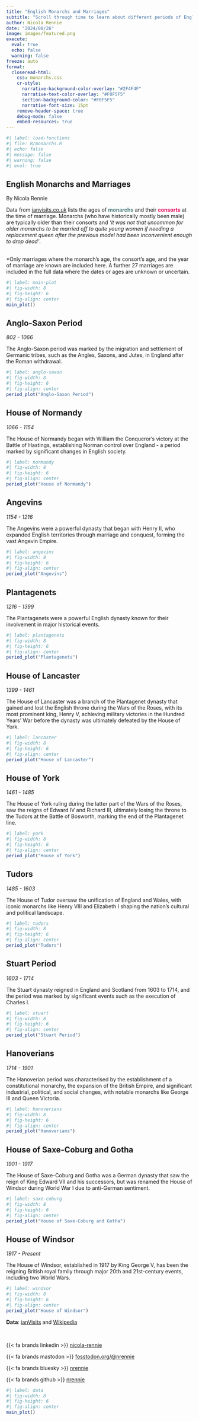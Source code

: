 ```yaml
---
title: "English Monarchs and Marriages"
subtitle: "Scroll through time to learn about different periods of England's history, and the marriages and monarchs of each period."
author: Nicola Rennie
date: "2024/08/26"
image: images/featured.png
execute: 
  eval: true
  echo: false
  warning: false
freeze: auto
format:
  closeread-html:
    css: monarchs.css
    cr-style:
      narrative-background-color-overlay: "#2F4F4F"
      narrative-text-color-overlay: "#F0F5F5"
      section-background-color: "#F0F5F5"
      narrative-font-size: 15pt
    remove-header-space: true
    debug-mode: false
    embed-resources: true
---
```


```r
#| label: load-functions
#| file: R/monarchs.R
#| echo: false
#| message: false
#| warning: false
#| eval: true
```

:::{.cr-section}

:::{focus-on="cr-main-plot"}
# English Monarchs and Marriages

By Nicola Rennie

:::

Data from [ianvisits.co.uk](https://www.ianvisits.co.uk/articles/a-list-of-monarchs-by-marriage-6857/) lists the ages of [**monarchs**]{style="color:#508080;"} and their [**consorts**]{style="color:#E30B5C;"} at the time of marriage. Monarchs (who have historically mostly been male) are typically older than their consorts and *'it was not that uncommon for older monarchs to be married off to quite young women if needing a replacement queen after the previous model had been inconvenient enough to drop dead'*. 

<br>
*Only marriages where the monarch's age, the consort's age, and the 
year of marriage are known are included here. A further 27 marriages are included 
in the full data where the dates or ages are unknown or uncertain.

:::{#cr-main-plot .scale-to-fill}

```r
#| label: main-plot
#| fig-width: 8
#| fig-height: 6
#| fig-align: center
main_plot()
```

:::

:::{focus-on="cr-anglo-saxon"}
## Anglo-Saxon Period

*802 - 1066*

The Anglo-Saxon period was marked by the migration and settlement of Germanic tribes, such as the Angles, Saxons, and Jutes, in England after the Roman withdrawal. 

:::

:::{#cr-anglo-saxon .scale-to-fill}

```r
#| label: anglo-saxon
#| fig-width: 8
#| fig-height: 6
#| fig-align: center
period_plot("Anglo-Saxon Period")
```

:::

:::{focus-on="cr-normandy"}
## House of Normandy

*1066 - 1154*

The House of Normandy began with William the Conqueror's victory at the Battle of Hastings, establishing Norman control over England - a period marked by significant changes in English society.

:::

:::{#cr-normandy .scale-to-fill}

```r
#| label: normandy
#| fig-width: 8
#| fig-height: 6
#| fig-align: center
period_plot("House of Normandy")
```

:::

:::{focus-on="cr-angevins"}
## Angevins

*1154 - 1216*

The Angevins were a powerful dynasty that began with Henry II, who expanded English territories through marriage and conquest, forming the vast Angevin Empire. 
:::

:::{#cr-angevins .scale-to-fill}

```r
#| label: angevins
#| fig-width: 8
#| fig-height: 6
#| fig-align: center
period_plot("Angevins")
```

:::

:::{focus-on="cr-plantagenets"}
## Plantagenets

*1216 - 1399*

The Plantagenets were a powerful English dynasty known for their involvement in major historical events.

:::

:::{#cr-plantagenets .scale-to-fill}

```r
#| label: plantagenets
#| fig-width: 8
#| fig-height: 6
#| fig-align: center
period_plot("Plantagenets")
```

:::

:::{focus-on="cr-lancaster"}
## House of Lancaster

*1399 - 1461*

The House of Lancaster was a branch of the Plantagenet dynasty that gained and lost the English throne during the Wars of the Roses, with its most prominent king, Henry V, achieving military victories in the Hundred Years' War before the dynasty was ultimately defeated by the House of York.
:::

:::{#cr-lancaster .scale-to-fill}

```r
#| label: lancaster
#| fig-width: 8
#| fig-height: 6
#| fig-align: center
period_plot("House of Lancaster")
```

:::

:::{focus-on="cr-york"}
## House of York

*1461 - 1485*

The House of York ruling during the latter part of the Wars of the Roses, saw the reigns of Edward IV and Richard III, ultimately losing the throne to the Tudors at the Battle of Bosworth, marking the end of the Plantagenet line.
:::

:::{#cr-york .scale-to-fill}

```r
#| label: york
#| fig-width: 8
#| fig-height: 6
#| fig-align: center
period_plot("House of York")
```

:::

:::{focus-on="cr-tudors"}
## Tudors

*1485 - 1603*

The House of Tudor oversaw the unification of England and Wales, with iconic monarchs like Henry VIII and Elizabeth I shaping the nation's cultural and political landscape.
:::

:::{#cr-tudors .scale-to-fill}

```r
#| label: tudors
#| fig-width: 8
#| fig-height: 6
#| fig-align: center
period_plot("Tudors")
```

:::

:::{focus-on="cr-stuart"}
## Stuart Period

*1603 - 1714*

The Stuart dynasty reigned in England and Scotland from 1603 to 1714, and the period was marked by significant events such as the execution of Charles I.
:::

:::{#cr-stuart .scale-to-fill}

```r
#| label: stuart
#| fig-width: 8
#| fig-height: 6
#| fig-align: center
period_plot("Stuart Period")
```

:::

:::{focus-on="cr-hanoverians"}
## Hanoverians

*1714 - 1901*

The Hanoverian period was characterised by the establishment of a constitutional monarchy, the expansion of the British Empire, and significant industrial, political, and social changes, with notable monarchs like George III and Queen Victoria.
:::

:::{#cr-hanoverians .scale-to-fill}

```r
#| label: hanoverians
#| fig-width: 8
#| fig-height: 6
#| fig-align: center
period_plot("Hanoverians")
```

:::

:::{focus-on="cr-saxe-coburg"}
## House of Saxe-Coburg and Gotha

*1901 - 1917*

The House of Saxe-Coburg and Gotha was a German dynasty that saw the reign of King Edward VII and his successors, but was renamed the House of Windsor during World War I due to anti-German sentiment.
:::

:::{#cr-saxe-coburg .scale-to-fill}

```r
#| label: saxe-coburg
#| fig-width: 8
#| fig-height: 6
#| fig-align: center
period_plot("House of Saxe-Coburg and Gotha")
```

:::

:::{focus-on="cr-windsor"}
## House of Windsor

*1917 - Present*

The House of Windsor, established in 1917 by King George V, has been the reigning British royal family through major 20th and 21st-century events, including two World Wars.

:::

:::{#cr-windsor .scale-to-fill}

```r
#| label: windsor
#| fig-width: 8
#| fig-height: 6
#| fig-align: center
period_plot("House of Windsor")
```

:::


:::{focus-on="cr-data"}

**Data**: [ianVisits](https://www.ianvisits.co.uk/articles/a-list-of-monarchs-by-marriage-6857/) and [Wikipedia](https://en.wikipedia.org/wiki/History_of_monarchy_in_the_United_Kingdom)

<br>

{{< fa brands linkedin >}} [nicola-rennie](https://www.linkedin.com/in/nicola-rennie/)

{{< fa brands mastodon >}} [fosstodon.org/@nrennie](https://fosstodon.org/@nrennie)

{{< fa brands bluesky >}} [nrennie](https://bsky.app/profile/nrennie.bsky.social)

{{< fa brands github >}} [nrennie](https://github.com/nrennie)


:::

:::{#cr-data .scale-to-fill}

```r
#| label: data
#| fig-width: 8
#| fig-height: 6
#| fig-align: center
main_plot()
```

:::


:::
